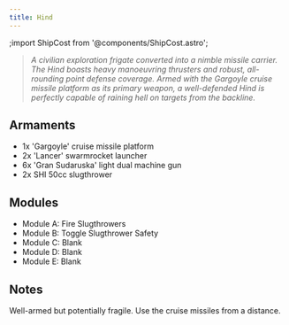 ```yaml
---
title: Hind
---
```

;import ShipCost from '@components/ShipCost.astro';


> *A civilian exploration frigate converted into a nimble missile carrier. The Hind boasts heavy manoeuvring thrusters and robust, all-rounding point defense coverage. Armed with the Gargoyle cruise missile platform as its primary weapon, a well-defended Hind is perfectly capable of raining hell on targets from the backline.*

## Armaments

* 1x 'Gargoyle' cruise missile platform
* 2x 'Lancer' swarmrocket launcher
* 6x 'Gran Sudaruska' light dual machine gun
* 2x SHI 50cc slugthrower


## Modules

* Module A: Fire Slugthrowers
* Module B: Toggle Slugthrower Safety
* Module C: Blank
* Module D: Blank
* Module E: Blank


## Notes

Well-armed but potentially fragile. Use the cruise missiles from a distance.